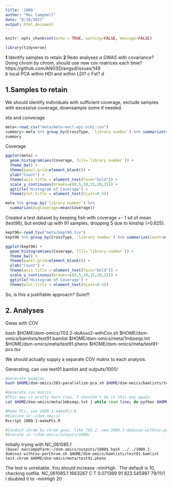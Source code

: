 ```yaml
---
title: '1000'
author: "Mac Campbell"
date: "8/16/2022"
output: html_document
---
```


```r
knitr::opts_chunk$set(echo = TRUE, warning=FALSE, message=FALSE)
```

```r
library(tidyverse)
```


__1__ Identify samples to retain
__2__ Redo analyses
        _a_ GWAS with covariance? Doing chrom by chrom, should use new cov matrices each time? https://github.com/ANGSD/angsd/issues/149    
        _b_ local PCA within HDI and within LDI?
        _c_ Fst?
        _d_
        

## 1.Samples to retain

We should identify individuals with sufficient coverage, exclude samples with excessive coverage, downsample some if needed.   

eta and converage     

```r
meta<-read_csv("meta/meta-excl-epi-ncbi.csv")
summary<-meta %>% group_by(CrossType, `library number`) %>% summarize(Count=n())
summary
```

Coverage     
```r
ggplot(meta) +
  geom_histogram(aes(Coverage, fill=`library number`)) +
  theme_bw() +
  theme(panel.grid=element_blank()) +
  ylab("Count") +
  theme(axis.title = element_text(face="bold")) +
  scale_y_continuous(breaks=c(0,5,10,15,20,25)) +
  ggtitle("Histogram of Coverage") +
  theme(plot.title = element_text(hjust=0.5))
```

```r
meta %>% group_by(`library number`) %>%
  summarize(AvgCoverage=mean(Coverage))
```

Created a test dataset by keeping fish with coverage +- 1 sd of mean (test96), but ended up with 91 samples, dropping 5 due to kinship (>0.625).    

```r
kept96<-read_tsv("meta/kept96.tsv")
kept96 %>% group_by(CrossType, `library number`) %>% summarize(Count=n())
```

```r
ggplot(kept96) +
  geom_histogram(aes(Coverage, fill=`library number`)) +
  theme_bw() +
  theme(panel.grid=element_blank()) +
  ylab("Count") +
  theme(axis.title = element_text(face="bold")) +
  scale_y_continuous(breaks=c(0,5,10,15,20,25)) +
  ggtitle("Histogram of Coverage") +
  theme(plot.title = element_text(hjust=0.5))
```

So, is this a justifiable approach? Sure!!!

## 2. Analyses
Gwas with COV

bash $HOME/dsm-omics/703.2-doAsso2-withCov.sh $HOME/dsm-omics/bamlists/test91.bamlist  $HOME/dsm-omics/meta/1mbseqs.txt  $HOME/dsm-omics/meta/test91.pheno $HOME/dsm-omics/meta/test91-pcs.tsv

We should actually supply a separate COV matrix to each analysis. 

Generating, can use test91.bamlist and outputs/1000/

```sh
#Generate beagles
bash $HOME/dsm-omics/203-parallelize-pca.sh $HOME/dsm-omics/bamlists/test91.bamlist $HOME/dsm-omics/meta/1mbseqs.txt

#Generate cov matrix
#This way is pretty darn slow, I shouldn't do it this way again.
cat $HOME/dsm-omics/meta/1mbseqs.txt | while read line; do python $HOME/pcangsd/pcangsd.py -beagle $line-pca.beagle.gz -o $line -threads 10 > $line.stdout 2> $line.stderr; done;

#Make PCs, see 1000.1-makePCs.R 
#Execute in ~/dsm-omics/
Rscript 1000.1-makePCs.R

#Conduct chrom by chrom gwas, like 703.2, see 1000.1-doAsso2-withCov-perChr.sh. This is using the first three PCs as covariates
#Execute in ~/dsm-omics/outputs/1000/

```



Initially trying with NC_061085.1    
`(base) maccamp@farm:~/dsm-omics/outputs/1000$ bash ../../1000.1-doAsso2-withCov-perChrom.sh $HOME/dsm-omics/bamlists/test91.bamlist test.chrom $HOME/dsm-omics/meta/test91.pheno `

The test is unreliable. You should increase -minHigh . The default is 10, checking outfile. 
NC_061085.1	1663267	C	T	0.071369	91	823.545997	79/11/1
I doubled it to    -minHigh 20     

